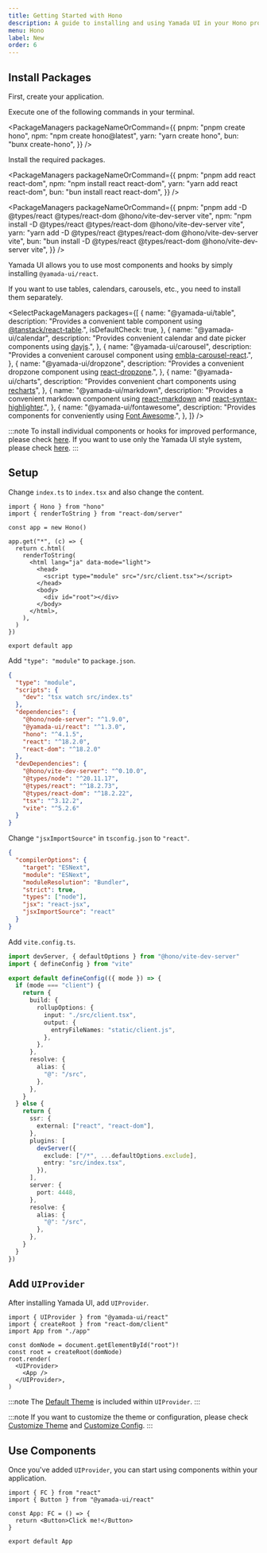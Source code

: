 ```yaml
---
title: Getting Started with Hono
description: A guide to installing and using Yamada UI in your Hono project.
menu: Hono
label: New
order: 6
---
```


## Install Packages

First, create your application.

Execute one of the following commands in your terminal.

<PackageManagers
  packageNameOrCommand={{
    pnpm: "pnpm create hono",
    npm: "npm create hono@latest",
    yarn: "yarn create hono",
    bun: "bunx create-hono",
  }}
/>

Install the required packages.

<PackageManagers
  packageNameOrCommand={{
    pnpm: "pnpm add react react-dom",
    npm: "npm install react react-dom",
    yarn: "yarn add react react-dom",
    bun: "bun install react react-dom",
  }}
/>

<PackageManagers
  packageNameOrCommand={{
    pnpm: "pnpm add -D @types/react @types/react-dom @hono/vite-dev-server vite",
    npm: "npm install -D @types/react @types/react-dom @hono/vite-dev-server vite",
    yarn: "yarn add -D @types/react @types/react-dom @hono/vite-dev-server vite",
    bun: "bun install -D @types/react @types/react-dom @hono/vite-dev-server vite",
  }}
/>

Yamada UI allows you to use most components and hooks by simply installing `@yamada-ui/react`.

<PackageManagers packageNameOrCommand="@yamada-ui/react" />

If you want to use tables, calendars, carousels, etc., you need to install them separately.

<SelectPackageManagers
  packages={[
    {
      name: "@yamada-ui/table",
      description:
        "Provides a convenient table component using [@tanstack/react-table](https://tanstack.com/table/v8).",
      isDefaultCheck: true,
    },
    {
      name: "@yamada-ui/calendar",
      description:
        "Provides convenient calendar and date picker components using [dayjs](https://day.js.org/).",
    },
    {
      name: "@yamada-ui/carousel",
      description:
        "Provides a convenient carousel component using [embla-carousel-react](https://www.embla-carousel.com/).",
    },
    {
      name: "@yamada-ui/dropzone",
      description:
        "Provides a convenient dropzone component using [react-dropzone](https://react-dropzone.js.org/).",
    },
    {
      name: "@yamada-ui/charts",
      description:
        "Provides convenient chart components using　[recharts](https://recharts.org/)",
    },
    {
      name: "@yamada-ui/markdown",
      description:
        "Provides a convenient markdown component using [react-markdown](https://remarkjs.github.io/react-markdown/) and [react-syntax-highlighter](https://react-syntax-highlighter.github.io/react-syntax-highlighter/demo/).",
    },
    {
      name: "@yamada-ui/fontawesome",
      description:
        "Provides components for conveniently using [Font Awesome](https://fontawesome.com/).",
    },
  ]}
/>

:::note
To install individual components or hooks for improved performance, please check [here](/getting-started/installation/individual).
If you want to use only the Yamada UI style system, please check [here](/getting-started/installation/minimal).
:::

## Setup

Change `index.ts` to `index.tsx` and also change the content.

```tsx live=false title=index.tsx
import { Hono } from "hono"
import { renderToString } from "react-dom/server"

const app = new Hono()

app.get("*", (c) => {
  return c.html(
    renderToString(
      <html lang="ja" data-mode="light">
        <head>
          <script type="module" src="/src/client.tsx"></script>
        </head>
        <body>
          <div id="root"></div>
        </body>
      </html>,
    ),
  )
})

export default app
```

Add `"type": "module"` to `package.json`.

```json live=false title=package.json highlight={2}
{
  "type": "module",
  "scripts": {
    "dev": "tsx watch src/index.ts"
  },
  "dependencies": {
    "@hono/node-server": "^1.9.0",
    "@yamada-ui/react": "^1.3.0",
    "hono": "^4.1.5",
    "react": "^18.2.0",
    "react-dom": "^18.2.0"
  },
  "devDependencies": {
    "@hono/vite-dev-server": "^0.10.0",
    "@types/node": "^20.11.17",
    "@types/react": "^18.2.73",
    "@types/react-dom": "^18.2.22",
    "tsx": "^3.12.2",
    "vite": "^5.2.6"
  }
}
```

Change `"jsxImportSource"` in `tsconfig.json` to `"react"`.

```json live=false title=tsconfig.json highlight={9}
{
  "compilerOptions": {
    "target": "ESNext",
    "module": "ESNext",
    "moduleResolution": "Bundler",
    "strict": true,
    "types": ["node"],
    "jsx": "react-jsx",
    "jsxImportSource": "react"
  }
}
```

Add `vite.config.ts`.

```ts live=false title=vite.config.ts
import devServer, { defaultOptions } from "@hono/vite-dev-server"
import { defineConfig } from "vite"

export default defineConfig(({ mode }) => {
  if (mode === "client") {
    return {
      build: {
        rollupOptions: {
          input: "./src/client.tsx",
          output: {
            entryFileNames: "static/client.js",
          },
        },
      },
      resolve: {
        alias: {
          "@": "/src",
        },
      },
    }
  } else {
    return {
      ssr: {
        external: ["react", "react-dom"],
      },
      plugins: [
        devServer({
          exclude: ["/*", ...defaultOptions.exclude],
          entry: "src/index.tsx",
        }),
      ],
      server: {
        port: 4448,
      },
      resolve: {
        alias: {
          "@": "/src",
        },
      },
    }
  }
})
```

## Add `UIProvider`

After installing Yamada UI, add `UIProvider`.

```tsx live=false title=client.tsx highlight={1,8,10}
import { UIProvider } from "@yamada-ui/react"
import { createRoot } from "react-dom/client"
import App from "./app"

const domNode = document.getElementById("root")!
const root = createRoot(domNode)
root.render(
  <UIProvider>
    <App />
  </UIProvider>,
)
```

:::note
The [Default Theme](/styled-system/theming/default-theme) is included within `UIProvider`.
:::

:::note
If you want to customize the theme or configuration, please check [Customize Theme](/styled-system/theming/customize-theme) and [Customize Config](/styled-system/configure/customize-config).
:::

## Use Components

Once you've added `UIProvider`, you can start using components within your application.

```tsx live=false title=app.tsx
import { FC } from "react"
import { Button } from "@yamada-ui/react"

const App: FC = () => {
  return <Button>Click me!</Button>
}

export default App
```

